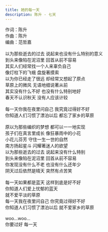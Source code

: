 ```yaml
---
title: 她的每一天
description: 陈升 - 七天
---
```


作词：陈升<br />作曲：陈升<br />编曲：范哲嘉<br /><br />以为那些逝去的过去 说起来也没有什么特别的意义<br />到头来像陷在泥沼里 回首从前不容易<br />其实人们经常找一个人来辜负自己<br />像灯柱下的飞蛾 盘旋著摸索<br />以为你已经走了很远 却经常又想起了原点<br />草原上的微风 无语地细说著从前<br />其实没有什么不好 也没有什么特别地好<br />春天不认识秋天 没有人应该计较<br /><br />每一天你我在夜里问自己 我究竟过得好不好<br />你知道人们习惯了漂泊以后 都忘了家乡的草原<br /><br />原以为那些编织的梦想 都可以一一地实现<br />孩子们在真言里成长 像狂暴雨中的小花<br />小花儿芬芳 守住一生一世的自然<br />南方扬起星斗 闪耀著迷人的欲望<br />以为那些逝去的过去 说起来没有什么特别<br />到头来像陷在泥沼里 回首从前不容易<br />你发现没有什么不老 也没有什么还年少<br />阴天过后依然是晴天 突然有点苦笑<br /><br />每一天如果都是蓝天 这样到底是好不好<br />你知道人们爱上忧郁的蓝天<br />就不爱平淡的草原<br />每一天我在夜里问自己 你究竟过得好不好<br />你知道人们习惯了漂泊以后 就不爱家乡的草原<br /><br />woo...woo...<br />你要过好 每一天